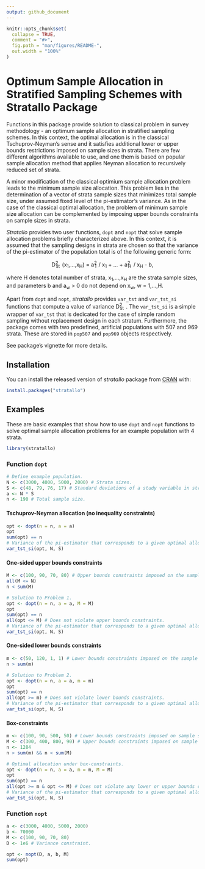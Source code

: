 ```yaml
---
output: github_document
---
```


<!-- README.md is generated from README.Rmd. Please edit that file -->

```r
knitr::opts_chunk$set(
  collapse = TRUE,
  comment = "#>",
  fig.path = "man/figures/README-",
  out.width = "100%"
)
```

# Optimum Sample Allocation in Stratified Sampling Schemes with Stratallo Package

<!-- badges: start -->
<!-- badges: end -->

Functions in this package provide solution to classical problem in survey
methodology - an optimum sample allocation in stratified sampling schemes. In
this context, the optimal allocation is in the classical Tschuprov-Neyman's
sense and it satisfies additional lower or upper bounds restrictions imposed on
sample sizes in strata. There are few different algorithms available to use, and
one them is based on popular sample allocation method that applies Neyman
allocation to recursively reduced set of strata.

A minor modification of the classical optimium sample allocation problem leads
to the minimum sample size allocation. This problem lies in the determination of
a vector of strata sample sizes that minimizes total sample size, under
assumed fixed level of the pi-estimator's variance. As in the case of the
classical optimal allocation, the problem of minimum sample size allocation
can be complemented by imposing upper bounds constraints on sample sizes in
strata.
  
*Stratallo* provides two user functions, `dopt` and `nopt` that solve sample
allocation problems briefly characterized above. In this context, it is assumed
that the sampling designs in strata are chosen so that the variance of the
pi-estimator of the population total is of the following generic form:

<center>
D<sup>2</sup><sub style='position: relative; left: -.5em;'>st</sub>(x<sub>1</sub>,...,x<sub>H</sub>) = 
a<sup>2</sup><sub style='position: relative; left: -.5em;'>1</sub>/ x<sub>1</sub>
+ ... +
a<sup>2</sup><sub style='position: relative; left: -.5em;'>H</sub>/ x<sub>H</sub>
- b,
</center>

where H denotes total number of strata, x<sub>1</sub>,...,x<sub>H</sub> are
the strata sample sizes, and parameters b and a<sub>w</sub> > 0 do not depend on
x<sub>w</sub>, w = 1,...,H.

Apart from `dopt` and `nopt`, *stratallo* provides `var_tst` and `var_tst_si`
functions that compute a value of variance
D<sup>2</sup><sub style='position: relative; left: -.5em;'>st</sub>.
The `var_tst_si` is a simple wrapper of `var_tst` that is dedicated for the case
of simple random sampling without replacement design in each stratum.
Furthermore, the package comes with two predefined, artificial populations with
507 and 969 strata. These are stored in `pop507` and `pop969` objects
respectively.

See package's vignette for more details.

## Installation

You can install the released version of *stratallo* package from
[CRAN](https://CRAN.R-project.org) with:

``` r
install.packages("stratallo")
```

## Examples

These are basic examples that show how to use `dopt` and `nopt` functions
to solve optimal sample allocation problems for an example population with 4
strata.

```r
library(stratallo)
```

### Function `dopt`

```r
# Define example population.
N <- c(3000, 4000, 5000, 2000) # Strata sizes.
S <- c(48, 79, 76, 17) # Standard deviations of a study variable in strata.
a <- N * S
n <- 190 # Total sample size.
```

#### Tschuprov-Neyman allocation (no inequality constraints)

```r
opt <- dopt(n = n, a = a)
opt
sum(opt) == n
# Variance of the pi-estimator that corresponds to a given optimal allocation.
var_tst_si(opt, N, S)
```

#### One-sided upper bounds constraints

```r
M <- c(100, 90, 70, 80) # Upper bounds constraints imposed on the sample sizes in strata.
all(M <= N)
n < sum(M)

# Solution to Problem 1.
opt <- dopt(n = n, a = a, M = M)
opt
sum(opt) == n
all(opt <= M) # Does not violate upper bounds constraints.
# Variance of the pi-estimator that corresponds to a given optimal allocation.
var_tst_si(opt, N, S)
```

#### One-sided lower bounds constraints

```r
m <- c(50, 120, 1, 1) # Lower bounds constraints imposed on the sample sizes in strata.
n > sum(m)

# Solution to Problem 2.
opt <- dopt(n = n, a = a, m = m)
opt
sum(opt) == n
all(opt >= m) # Does not violate lower bounds constraints.
# Variance of the pi-estimator that corresponds to a given optimal allocation.
var_tst_si(opt, N, S)
```

#### Box-constraints

```r

m <- c(100, 90, 500, 50) # Lower bounds constraints imposed on sample sizes in strata.
M <- c(300, 400, 800, 90) # Upper bounds constraints imposed on sample sizes in strata.
n <- 1284
n > sum(m) && n < sum(M)

# Optimal allocation under box-constraints.
opt <- dopt(n = n, a = a, m = m, M = M)
opt
sum(opt) == n
all(opt >= m & opt <= M) # Does not violate any lower or upper bounds constraints.
# Variance of the pi-estimator that corresponds to a given optimal allocation.
var_tst_si(opt, N, S)
```

### Function `nopt`

```r

a <- c(3000, 4000, 5000, 2000)
b <- 70000
M <- c(100, 90, 70, 80)
D <- 1e6 # Variance constraint.

opt <- nopt(D, a, b, M)
sum(opt)
```
